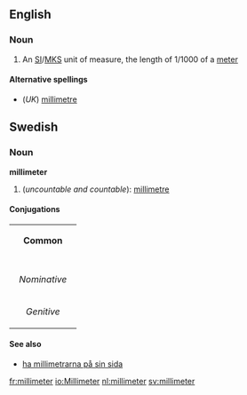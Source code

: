 ==English==
===Noun===
#{{US}} An [[SI#Abbreviation|SI]]/[[MKS]] unit of measure, the length of 1/1000 of a [[meter]]

====Alternative spellings====
*(''UK'') [[millimetre]]

==Swedish==
===Noun===
'''millimeter'''

#(''uncountable and countable''): [[millimetre]]

====Conjugations====
{| border=1 cellspacing=0
| bgcolor="#FFFFF0" colspan=5 align=center | '''Common'''
|-
|- bgcolor="#FFFFF0" align=center
! rowspan=2 | 
| colspan=2 width=105| Singular 
| colspan=2 | Plural
|- bgcolor="#FFFFF0" align=center
| width=105 | ''Indefinite'' 
| width=105 | ''Definite'' 
| width=105 |  ''Indefinite'' 
|  width=105 | ''Definite''
|- align=center
| width=105 bgcolor="#FFFFF0" | ''Nominative'' 
| [[millimeter]]
| [[millimetern]]
| [[millimetrar]]
| [[millimetrarna]]
|- align=center
| width=105 bgcolor="#FFFFF0" | ''Genitive'' 
| [[millimeters]]
| [[millimeterns]]
| [[millimetrars]]
| [[millimetrarnas]]
|}

====See also====
*[[ha millimetrarna på sin sida]]
[[fr:millimeter]]
[[io:Millimeter]]
[[nl:millimeter]]
[[sv:millimeter]]